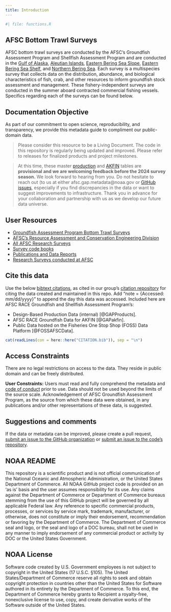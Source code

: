 ```yaml
---
title: Introduction
---
```


```r
#| file: functions.R
```

## AFSC Bottom Trawl Surveys

AFSC bottom trawl surveys are conducted by the AFSC’s Groundfish Assessment Program and Shellfish Assessment Program and are conducted in the [Gulf of Alaska](https://www.fisheries.noaa.gov/alaska/ecosystems/alaska-fish-research-surveys#gulf-of-alaska-bottom-trawl-survey), [Aleutian Islands](https://www.fisheries.noaa.gov/alaska/ecosystems/alaska-fish-research-surveys#aleutian-islands-bottom-trawl-survey), [Eastern Bering Sea Slope](https://www.fisheries.noaa.gov/alaska/ecosystems/alaska-fish-research-surveys#eastern-bering-sea-upper-continental-slope-bottom-trawl-survey), [Eastern Bering Sea Shelf](https://www.fisheries.noaa.gov/alaska/ecosystems/alaska-fish-research-surveys#eastern-bering-sea-shelf-bottom-trawl-survey), and [Northern Bering Sea](https://www.fisheries.noaa.gov/alaska/ecosystems/alaska-fish-research-surveys#northern-bering-sea-shelf-bottom-trawl-survey). Each survey is a multispecies survey that collects data on the distribution, abundance, and biological characteristics of fish, crab, and other resources to inform groundfish stock assessment and management. These fishery-independent surveys are conducted in the summer aboard contracted commercial fishing vessels. Specifics regarding each of the surveys can be found below. 

## Documentation Objective

As part of our commitment to open science, reproducibility, and transparency, we provide this  metadata guide to compliment our public-domain data. 

> Please consider this resource to be a Living Document. The code in this repository is regularly being updated and improved. Please refer to releases for finalized products and project milestones.

> At this time, these master [production](https://afsc-gap-products.github.io/gap_products/content/product-intro.html) and [AKFIN](https://afsc-gap-products.github.io/gap_products/content/akfin-intro.html) tables are **provisional and we are welcoming feedback before the 2024 survey season.** We look forward to hearing from you. Do not hesitate to reach out (to us at either afsc.gap.metadata@noaa.gov or [GitHub issues](`r paste0(link_repo, "/issues")`), especially if you find discrepancies in the data or want to suggest improvements to infrastructure. Thank you in advance for your collaboration and partnership with us as we develop our future data universe.

## User Resources

-   [Groundfish Assessment Program Bottom Trawl Surveys](https://www.fisheries.noaa.gov/alaska/science-data/groundfish-assessment-program-bottom-trawl-surveys)
-   [AFSC’s Resource Assessment and Conservation Engineering Division](https://www.fisheries.noaa.gov/about/resource-assessment-and-conservation-engineering-division)
-   [All AFSC Research Surveys](https://www.fisheries.noaa.gov/alaska/ecosystems/alaska-fish-research-surveys)
-   [Survey code books](`r link_code_books `)
-   [Publications and Data Reports](https://repository.library.noaa.gov/)
-   [Research Surveys conducted at AFSC](https://www.fisheries.noaa.gov/alaska/ecosystems/alaska-fish-research-surveys)

## Cite this data

Use the below [bibtext citations](`r paste0(link_repo, "/blob/main/CITATION.bib")`), as cited in our group's [citation repository](https://github.com/afsc-gap-products/citations/blob/main/cite/bibliography.bib) for citing the data created and maintained in this repo. Add "note = {Accessed: mm/dd/yyyy}" to append the day this data was accessed. Included here are AFSC RACE Groundfish and Shellfish Assessment Program's: 
 
 - Design-Based Production Data (internal) [@GAPProducts].  
 - AFSC RACE Groundfish Data for AKFIN [@GAPakfin]. 
 - Public Data hosted on the Fisheries One Stop Shop (FOSS) Data Platform [@FOSSAFSCData]. 

```r
cat(readLines(con = here::here("CITATION.bib")), sep = "\n") 
```

## Access Constraints

There are no legal restrictions on access to the data. They reside in public domain and can be freely distributed.

**User Constraints:** Users must read and fully comprehend the metadata and [code of conduct](https://afsc-gap-products.github.io/gap_products/content/code-of-conduct.html) prior to use. Data should not be used beyond the limits of the source scale. Acknowledgement of AFSC Groundfish Assessment Program, as the source from which these data were obtained, in any publications and/or other representations of these data, is suggested.

## Suggestions and comments

If the data or metadata can be improved, please create a pull request, [submit an issue to the GitHub organization](https://github.com/afsc-gap-products/data-requests/issues) or [submit an issue to the code's repository](`r paste0(link_repo, "/issues")`).

## NOAA README

This repository is a scientific product and is not official communication of the National Oceanic and Atmospheric Administration, or the United States Department of Commerce. All NOAA GitHub project code is provided on an ‘as is’ basis and the user assumes responsibility for its use. Any claims against the Department of Commerce or Department of Commerce bureaus stemming from the use of this GitHub project will be governed by all applicable Federal law. Any reference to specific commercial products, processes, or services by service mark, trademark, manufacturer, or otherwise, does not constitute or imply their endorsement, recommendation or favoring by the Department of Commerce. The Department of Commerce seal and logo, or the seal and logo of a DOC bureau, shall not be used in any manner to imply endorsement of any commercial product or activity by DOC or the United States Government.

## NOAA License

Software code created by U.S. Government employees is not subject to copyright in the United States (17 U.S.C. §105). The United States/Department of Commerce reserve all rights to seek and obtain copyright protection in countries other than the United States for Software authored in its entirety by the Department of Commerce. To this end, the Department of Commerce hereby grants to Recipient a royalty-free, nonexclusive license to use, copy, and create derivative works of the Software outside of the United States.

